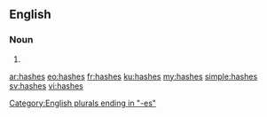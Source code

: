 ==English==

===Noun===
{{head|en|plural}}

# {{plural of|hash|lang=en|nocat=1}}

[[Category:English plurals ending in "-es"]]

[[ar:hashes]]
[[eo:hashes]]
[[fr:hashes]]
[[ku:hashes]]
[[my:hashes]]
[[simple:hashes]]
[[sv:hashes]]
[[vi:hashes]]